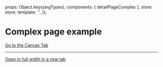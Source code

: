 
<Meta of={DetailpageComplexStories} />

  props: Object.keys(argTypes),
  components: { detailPageComplex },
  store: store,
  template: '<detailPageComplex />',
});

# Complex page example

<a href="?path=/story/pages-detail-page-complex--example">Go to the Canvas Tab</a>

***

<a href="?id=pages-detail-page-complex--example" target="_blank">Open in full width in a new tab</a>

<Canvas>
  <Story of={DetailpageComplexStories.Example} />
</Canvas>
